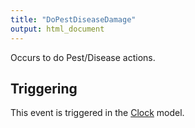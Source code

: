 ```yaml
---
title: "DoPestDiseaseDamage"
output: html_document
---
```



Occurs to do Pest/Disease actions.

## Triggering

This event is triggered in the [Clock](/docs/Models/Clock.qmd) model.
